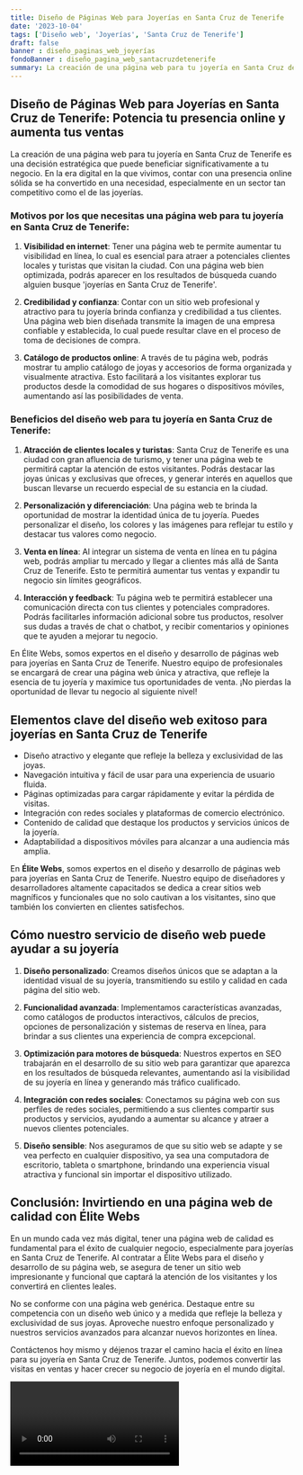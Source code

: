 ```yaml
---
title: Diseño de Páginas Web para Joyerías en Santa Cruz de Tenerife
date: '2023-10-04'
tags: ['Diseño web', 'Joyerías', 'Santa Cruz de Tenerife']
draft: false
banner : diseño_paginas_web_joyerías
fondoBanner : diseño_pagina_web_santacruzdetenerife
summary: La creación de una página web para tu joyería en Santa Cruz de Tenerife es una decisión estratégica que puede beneficiar significativamente a tu negocio. En la era digital en la que vivimos, contar con una presencia online sólida se ha convertido en una necesidad, especialmente en un sector tan competitivo como el de las joyerías. 
---
```


## Diseño de Páginas Web para Joyerías en Santa Cruz de Tenerife: Potencia tu presencia online y aumenta tus ventas

La creación de una página web para tu joyería en Santa Cruz de Tenerife es una decisión estratégica que puede beneficiar significativamente a tu negocio. En la era digital en la que vivimos, contar con una presencia online sólida se ha convertido en una necesidad, especialmente en un sector tan competitivo como el de las joyerías. 

### Motivos por los que necesitas una página web para tu joyería en Santa Cruz de Tenerife:

1. **Visibilidad en internet**: Tener una página web te permite aumentar tu visibilidad en línea, lo cual es esencial para atraer a potenciales clientes locales y turistas que visitan la ciudad. Con una página web bien optimizada, podrás aparecer en los resultados de búsqueda cuando alguien busque 'joyerías en Santa Cruz de Tenerife'.

2. **Credibilidad y confianza**: Contar con un sitio web profesional y atractivo para tu joyería brinda confianza y credibilidad a tus clientes. Una página web bien diseñada transmite la imagen de una empresa confiable y establecida, lo cual puede resultar clave en el proceso de toma de decisiones de compra.

3. **Catálogo de productos online**: A través de tu página web, podrás mostrar tu amplio catálogo de joyas y accesorios de forma organizada y visualmente atractiva. Esto facilitará a los visitantes explorar tus productos desde la comodidad de sus hogares o dispositivos móviles, aumentando así las posibilidades de venta.

### Beneficios del diseño web para tu joyería en Santa Cruz de Tenerife:

1. **Atracción de clientes locales y turistas**: Santa Cruz de Tenerife es una ciudad con gran afluencia de turismo, y tener una página web te permitirá captar la atención de estos visitantes. Podrás destacar las joyas únicas y exclusivas que ofreces, y generar interés en aquellos que buscan llevarse un recuerdo especial de su estancia en la ciudad.

2. **Personalización y diferenciación**: Una página web te brinda la oportunidad de mostrar la identidad única de tu joyería. Puedes personalizar el diseño, los colores y las imágenes para reflejar tu estilo y destacar tus valores como negocio.

3. **Venta en línea**: Al integrar un sistema de venta en línea en tu página web, podrás ampliar tu mercado y llegar a clientes más allá de Santa Cruz de Tenerife. Esto te permitirá aumentar tus ventas y expandir tu negocio sin límites geográficos.

4. **Interacción y feedback**: Tu página web te permitirá establecer una comunicación directa con tus clientes y potenciales compradores. Podrás facilitarles información adicional sobre tus productos, resolver sus dudas a través de chat o chatbot, y recibir comentarios y opiniones que te ayuden a mejorar tu negocio.

En Élite Webs, somos expertos en el diseño y desarrollo de páginas web para joyerías en Santa Cruz de Tenerife. Nuestro equipo de profesionales se encargará de crear una página web única y atractiva, que refleje la esencia de tu joyería y maximice tus oportunidades de venta. ¡No pierdas la oportunidad de llevar tu negocio al siguiente nivel!

<GifSeo />

<Cta />

## Elementos clave del diseño web exitoso para joyerías en Santa Cruz de Tenerife

- Diseño atractivo y elegante que refleje la belleza y exclusividad de las joyas.
- Navegación intuitiva y fácil de usar para una experiencia de usuario fluida.
- Páginas optimizadas para cargar rápidamente y evitar la pérdida de visitas.
- Integración con redes sociales y plataformas de comercio electrónico.
- Contenido de calidad que destaque los productos y servicios únicos de la joyería.
- Adaptabilidad a dispositivos móviles para alcanzar a una audiencia más amplia.

En **Élite Webs**, somos expertos en el diseño y desarrollo de páginas web para joyerías en Santa Cruz de Tenerife. Nuestro equipo de diseñadores y desarrolladores altamente capacitados se dedica a crear sitios web magníficos y funcionales que no solo cautivan a los visitantes, sino que también los convierten en clientes satisfechos.

## Cómo nuestro servicio de diseño web puede ayudar a su joyería

1. **Diseño personalizado**: Creamos diseños únicos que se adaptan a la identidad visual de su joyería, transmitiendo su estilo y calidad en cada página del sitio web.

2. **Funcionalidad avanzada**: Implementamos características avanzadas, como catálogos de productos interactivos, cálculos de precios, opciones de personalización y sistemas de reserva en línea, para brindar a sus clientes una experiencia de compra excepcional.

3. **Optimización para motores de búsqueda**: Nuestros expertos en SEO trabajarán en el desarrollo de su sitio web para garantizar que aparezca en los resultados de búsqueda relevantes, aumentando así la visibilidad de su joyería en línea y generando más tráfico cualificado.

4. **Integración con redes sociales**: Conectamos su página web con sus perfiles de redes sociales, permitiendo a sus clientes compartir sus productos y servicios, ayudando a aumentar su alcance y atraer a nuevos clientes potenciales.

5. **Diseño sensible**: Nos aseguramos de que su sitio web se adapte y se vea perfecto en cualquier dispositivo, ya sea una computadora de escritorio, tableta o smartphone, brindando una experiencia visual atractiva y funcional sin importar el dispositivo utilizado.

## Conclusión: Invirtiendo en una página web de calidad con Élite Webs

En un mundo cada vez más digital, tener una página web de calidad es fundamental para el éxito de cualquier negocio, especialmente para joyerías en Santa Cruz de Tenerife. Al contratar a Élite Webs para el diseño y desarrollo de su página web, se asegura de tener un sitio web impresionante y funcional que captará la atención de los visitantes y los convertirá en clientes leales.

No se conforme con una página web genérica. Destaque entre su competencia con un diseño web único y a medida que refleje la belleza y exclusividad de sus joyas. Aproveche nuestro enfoque personalizado y nuestros servicios avanzados para alcanzar nuevos horizontes en línea.

Contáctenos hoy mismo y déjenos trazar el camino hacia el éxito en línea para su joyería en Santa Cruz de Tenerife. Juntos, podemos convertir las visitas en ventas y hacer crecer su negocio de joyería en el mundo digital.

<Video />

<CtaBot job='Joyerías' city='Santa Cruz de Tenerife'/>

<Gmaps query='Santa Cruz de Tenerife+españa+maps' />